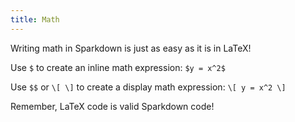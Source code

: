 ```yaml
---
title: Math
---
```


Writing math in Sparkdown is just as easy as it is in LaTeX!

Use `$` to create an inline math expression: `$y = x^2$`

Use `$$` or `\[ \]` to create a display math expression: `\[ y = x^2 \]`

Remember, LaTeX code is valid Sparkdown code!
